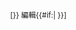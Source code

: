 <div class="editsection noprint editlink plainlinks" align="right" style="float: right; margin-left: 5px;"><small>[{{fullurl:{{{1}}}|action=edit{{#if:{{{section|}}}|&section={{{section}}}}}}} 編輯{{#if:{{{2|}}}|&#32;{{{2}}}}}]</small></div><noinclude>

{{Template doc}}
<!-- Add cats and interwikis to the /doc subpage, not here! -->
</noinclude>